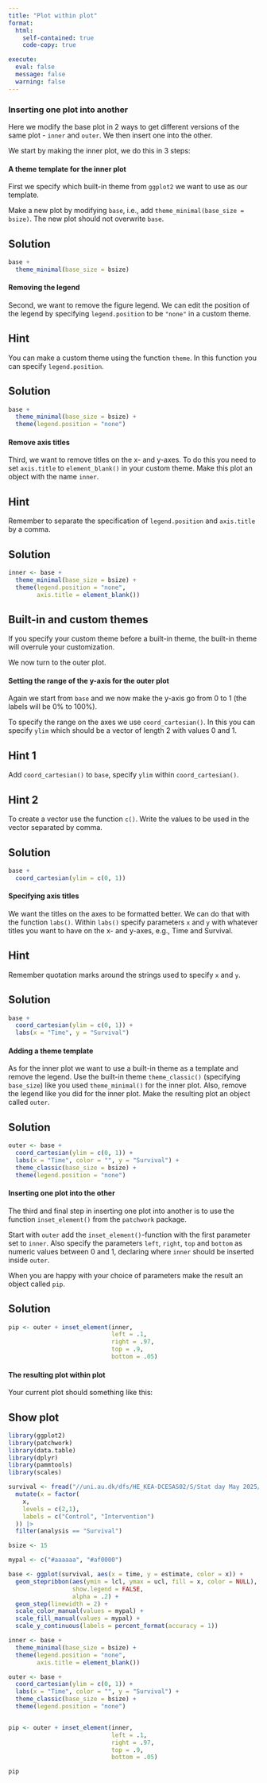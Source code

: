 ```yaml
---
title: "Plot within plot"
format:
  html:
    self-contained: true
    code-copy: true

execute:
  eval: false
  message: false
  warning: false
---
```


### Inserting one plot into another
Here we modify the base plot in 2 ways to get different versions of the same plot - `inner` and `outer`. We then insert one into the other.

We start by making the inner plot, we do this in 3 steps:

#### A theme template for the inner plot
First we specify which built-in theme from `ggplot2` we want to use as our template.

Make a new plot by modifying `base`, i.e., add `theme_minimal(base_size = bsize)`. The new plot should not overwrite `base`.


::: {.callout-tip collapse="true" appearance="simple"}
## Solution
```r
base + 
  theme_minimal(base_size = bsize)
```
:::

#### Removing the legend
Second, we want to remove the figure legend. We can edit the position of the legend by specifying `legend.position` to be `"none"` in a custom theme.

::: {.callout-tip collapse="true" appearance="simple"}
## Hint

You can make a custom theme using the function `theme`. In this function you can specify `legend.position`.

:::

::: {.callout-tip collapse="true" appearance="simple"}
## Solution

```r
base +
  theme_minimal(base_size = bsize) +
  theme(legend.position = "none")
```
:::

#### Remove axis titles
Third, we want to remove titles on the x- and y-axes. To do this you need to set `axis.title` to `element_blank()` in your custom theme. Make this plot an object with the name `inner`.

::: {.callout-tip collapse="true" appearance="simple"}
## Hint

Remember to separate the specification of `legend.position` and `axis.title` by a comma.

:::

::: {.callout-tip collapse="true" appearance="simple"}
## Solution

```r
inner <- base +
  theme_minimal(base_size = bsize) +
  theme(legend.position = "none",
        axis.title = element_blank())
```
:::

::: {.callout-important appearance="default"}
## Built-in and custom themes

If you specify your custom theme before a built-in theme, the built-in theme will overrule your customization.
:::

We now turn to the outer plot.

#### Setting the range of the y-axis for the outer plot
Again we start from `base` and we now make the y-axis go from 0 to 1 (the labels will be 0% to 100%).

To specify the range on the axes we use `coord_cartesian()`. In this you can specify `ylim` which should be a vector of length 2 with values 0 and 1.


::: {.callout-tip collapse="true" appearance="simple"}
## Hint 1

Add `coord_cartesian()` to `base`, specify `ylim` within `coord_cartesian()`.

:::

::: {.callout-tip collapse="true" appearance="simple"}
## Hint 2

To create a vector use the function `c()`. Write the values to be used in the vector separated by comma.

:::

::: {.callout-tip collapse="true" appearance="simple"}
## Solution

```r
base +
  coord_cartesian(ylim = c(0, 1))
```
:::

#### Specifying axis titles
We want the titles on the axes to be formatted better. We can do that with the function `labs()`. Within `labs()` specify parameters `x` and `y` with whatever titles you want to have on the x- and y-axes, e.g., Time and Survival.

::: {.callout-tip collapse="true" appearance="simple"}
## Hint

Remember quotation marks around the strings used to specify `x` and `y`.
:::

::: {.callout-tip collapse="true" appearance="simple"}
## Solution

```r
base +
  coord_cartesian(ylim = c(0, 1)) +
  labs(x = "Time", y = "Survival")
```
:::

#### Adding a theme template
As for the inner plot we want to use a built-in theme as a template and remove the legend. Use the built-in theme `theme_classic()` (specifying `base_size`) like you used `theme_minimal()` for the inner plot. Also, remove the legend like you did for the inner plot. Make the resulting plot an object called `outer`.

::: {.callout-tip collapse="true" appearance="simple"}
## Solution

```r
outer <- base +
  coord_cartesian(ylim = c(0, 1)) +
  labs(x = "Time", color = "", y = "Survival") +
  theme_classic(base_size = bsize) +
  theme(legend.position = "none")
```
:::

#### Inserting one plot into the other
The third and final step in inserting one plot into another is to use the function `inset_element()` from the `patchwork` package.

Start with `outer` add the `inset_element()`-function with the first parameter set to `inner`. Also specify the parameters `left`, `right`, `top` and `bottom` as numeric values between 0 and 1, declaring where `inner` should be inserted inside `outer`.

When you are happy with your choice of parameters make the result an object called `pip`.

::: {.callout-tip collapse="true" appearance="simple"}
## Solution

```r
pip <- outer + inset_element(inner,
                             left = .1,
                             right = .97,
                             top = .9,
                             bottom = .05)
```
:::

#### The resulting plot within plot
Your current plot should something like this:

::: {.callout-note collapse="true" appearance="default" icon=false}
## Show plot
```r
library(ggplot2)
library(patchwork)
library(data.table)
library(dplyr)
library(pammtools)
library(scales)

survival <- fread("//uni.au.dk/dfs/HE_KEA-DCESAS02/S/Stat day May 2025/risk_curves/data/riskdata.csv") |>
  mutate(x = factor(
    x,
    levels = c(2,1),
    labels = c("Control", "Intervention")
  )) |>
  filter(analysis == "Survival")

bsize <- 15

mypal <- c("#aaaaaa", "#af0000")

base <- ggplot(survival, aes(x = time, y = estimate, color = x)) +
  geom_stepribbon(aes(ymin = lcl, ymax = ucl, fill = x, color = NULL),
                  show.legend = FALSE,
                  alpha = .2) +
  geom_step(linewidth = 2) +
  scale_color_manual(values = mypal) +
  scale_fill_manual(values = mypal) +
  scale_y_continuous(labels = percent_format(accuracy = 1))

inner <- base +
  theme_minimal(base_size = bsize) +
  theme(legend.position = "none",
        axis.title = element_blank())

outer <- base +
  coord_cartesian(ylim = c(0, 1)) +
  labs(x = "Time", color = "", y = "Survival") +
  theme_classic(base_size = bsize) +
  theme(legend.position = "none")


pip <- outer + inset_element(inner,
                             left = .1,
                             right = .97,
                             top = .9,
                             bottom = .05)

pip
```
:::